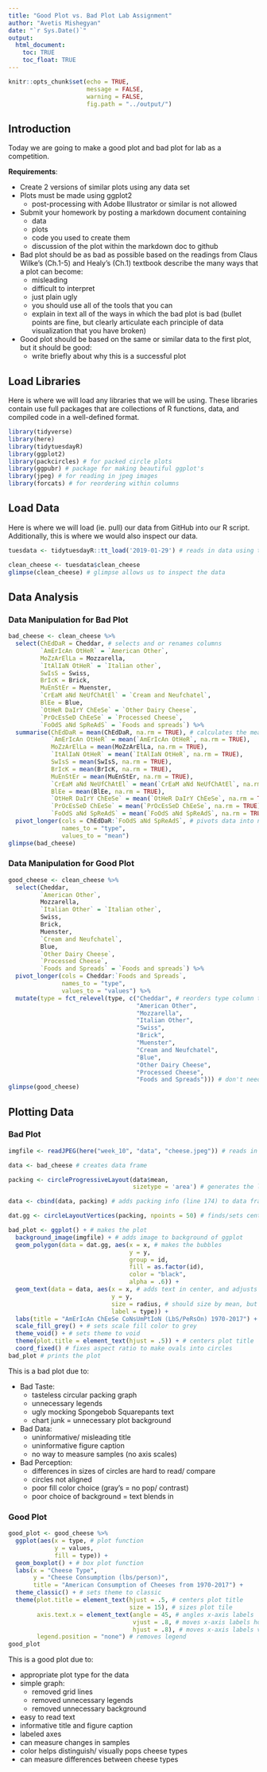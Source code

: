 ```yaml
---
title: "Good Plot vs. Bad Plot Lab Assignment"
author: "Avetis Mishegyan"
date: "`r Sys.Date()`"
output:
  html_document:
    toc: TRUE
    toc_float: TRUE
---
```


```r
knitr::opts_chunk$set(echo = TRUE,
                      message = FALSE,
                      warning = FALSE,
                      fig.path = "../output/")
```

## Introduction

Today we are going to make a good plot and bad plot for lab as a competition.  

**Requirements**:

* Create 2 versions of similar plots using any data set
* Plots must be made using ggplot2
  * post-processing with Adobe Illustrator or similar is not allowed
* Submit your homework by posting a markdown document containing
  * data
  * plots
  * code you used to create them
  * discussion of the plot within the markdown doc to github
* Bad plot should be as bad as possible based on the readings from Claus Wilke’s (Ch.1-5) and Healy's (Ch.1)
textbook describe the many ways that a plot can become:
  * misleading
  * difficult to interpret
  * just plain ugly
  * you should use all of the tools that you can
  * explain in text all of the ways in which the bad plot is bad (bullet points are fine, but clearly articulate each principle of data visualization that you have broken)
* Good plot should be based on the same or similar data to the first plot, but it should be good:
  * write briefly about why this is a successful plot

## Load Libraries

Here is where we will load any libraries that we will be using. These libraries contain use full packages that are collections of R functions, data, and compiled code in a well-defined format.

```r
library(tidyverse)
library(here)
library(tidytuesdayR)
library(ggplot2)
library(packcircles) # for packed circle plots
library(ggpubr) # package for making beautiful ggplot's
library(jpeg) # for reading in jpeg images
library(forcats) # for reordering within columns
```

## Load Data

Here is where we will load (ie. pull) our data from GitHub into our R script. Additionally, this is where we would also inspect our data.

```r
tuesdata <- tidytuesdayR::tt_load('2019-01-29') # reads in data using the tidytuesdayR package

clean_cheese <- tuesdata$clean_cheese
glimpse(clean_cheese) # glimpse allows us to inspect the data
```

## Data Analysis

### Data Manipulation for Bad Plot

```r
bad_cheese <- clean_cheese %>%
  select(ChEdDaR = Cheddar, # selects and or renames columns
         `AmErIcAn OtHeR` = `American Other`,
         MoZzArElLa = Mozzarella,
         `ItAlIaN OtHeR` = `Italian other`,
         SwIsS = Swiss,
         BrIcK = Brick,
         MuEnStEr = Muenster,
         `CrEaM aNd NeUfChAtEl` = `Cream and Neufchatel`,
         BlEe = Blue,
         `OtHeR DaIrY ChEeSe` = `Other Dairy Cheese`,
         `PrOcEsSeD ChEeSe` = `Processed Cheese`,
         `FoOdS aNd SpReAdS` = `Foods and spreads`) %>%
  summarise(ChEdDaR = mean(ChEdDaR, na.rm = TRUE), # calculates the mean and excludes any NA's
            `AmErIcAn OtHeR` = mean(`AmErIcAn OtHeR`, na.rm = TRUE),
            MoZzArElLa = mean(MoZzArElLa, na.rm = TRUE),
            `ItAlIaN OtHeR` = mean(`ItAlIaN OtHeR`, na.rm = TRUE),
            SwIsS = mean(SwIsS, na.rm = TRUE),
            BrIcK = mean(BrIcK, na.rm = TRUE),
            MuEnStEr = mean(MuEnStEr, na.rm = TRUE),
            `CrEaM aNd NeUfChAtEl` = mean(`CrEaM aNd NeUfChAtEl`, na.rm = TRUE),
            BlEe = mean(BlEe, na.rm = TRUE),
            `OtHeR DaIrY ChEeSe` = mean(`OtHeR DaIrY ChEeSe`, na.rm = TRUE),
            `PrOcEsSeD ChEeSe` = mean(`PrOcEsSeD ChEeSe`, na.rm = TRUE),
            `FoOdS aNd SpReAdS` = mean(`FoOdS aNd SpReAdS`, na.rm = TRUE),) %>%
  pivot_longer(cols = ChEdDaR:`FoOdS aNd SpReAdS`, # pivots data into new columns as long format data
               names_to = "type",
               values_to = "mean")
glimpse(bad_cheese)
```

### Data Manipulation for Good Plot

```r
good_cheese <- clean_cheese %>%
  select(Cheddar,
         `American Other`,
         Mozzarella,
         `Italian Other` = `Italian other`,
         Swiss,
         Brick,
         Muenster,
         `Cream and Neufchatel`,
         Blue,
         `Other Dairy Cheese`,
         `Processed Cheese`,
         `Foods and Spreads` = `Foods and spreads`) %>%
  pivot_longer(cols = Cheddar:`Foods and Spreads`,
               names_to = "type",
               values_to = "values") %>%
  mutate(type = fct_relevel(type, c("Cheddar", # reorders type column the way listed below
                                    "American Other",
                                    "Mozzarella",
                                    "Italian Other",
                                    "Swiss",
                                    "Brick",
                                    "Muenster",
                                    "Cream and Neufchatel",
                                    "Blue",
                                    "Other Dairy Cheese",
                                    "Processed Cheese",
                                    "Foods and Spreads"))) # don't need '' once columns are pivoted into a single column, can check names by typing unique(good_cheese$type)
glimpse(good_cheese)
```

## Plotting Data

### Bad Plot

```r
imgfile <- readJPEG(here("week_10", "data", "cheese.jpeg")) # reads in photo

data <- bad_cheese # creates data frame

packing <- circleProgressiveLayout(data$mean,
                                   sizetype = 'area') # generates the layout, and gives its center (x and y) and radius (proportional of the value)

data <- cbind(data, packing) # adds packing info (line 174) to data frame (line 173)

dat.gg <- circleLayoutVertices(packing, npoints = 50) # finds/sets center and radius to coordinates of a circle

bad_plot <- ggplot() + # makes the plot
  background_image(imgfile) + # adds image to background of ggplot
  geom_polygon(data = dat.gg, aes(x = x, # makes the bubbles
                                  y = y,
                                  group = id,
                                  fill = as.factor(id),
                                  color = "black",
                                  alpha = .6)) +
  geom_text(data = data, aes(x = x, # adds text in center, and adjusts its size
                             y = y,
                             size = radius, # should size by mean, but looks worse with radius
                             label = type)) +
  labs(title = "AmErIcAn ChEeSe CoNsUmPtIoN (LbS/PeRsOn) 1970-2017") +
  scale_fill_grey() + # sets scale fill color to grey
  theme_void() + # sets theme to void
  theme(plot.title = element_text(hjust = .5)) + # centers plot title
  coord_fixed() # fixes aspect ratio to make ovals into circles
bad_plot # prints the plot
```

This is a bad plot due to:

* Bad Taste:
  * tasteless circular packing graph
  * unnecessary legends
  * ugly mocking Spongebob Squarepants text
  * chart junk = unnecessary plot background
* Bad Data:
  * uninformative/ misleading title
  * uninformative figure caption
  * no way to measure samples (no axis scales)
* Bad Perception:
  * differences in sizes of circles are hard to read/ compare
  * circles not aligned
  * poor fill color choice (gray's = no pop/ contrast)
  * poor choice of background = text blends in

### Good Plot

```r
good_plot <- good_cheese %>%
  ggplot(aes(x = type, # plot function
             y = values,
             fill = type)) +
  geom_boxplot() + # box plot function
  labs(x = "Cheese Type",
       y = "Cheese Consumption (lbs/person)",
       title = "American Consumption of Cheeses from 1970-2017") +
  theme_classic() + # sets theme to classic
  theme(plot.title = element_text(hjust = .5, # centers plot title
                                  size = 15), # sizes plot tile
        axis.text.x = element_text(angle = 45, # angles x-axis labels
                                   vjust = .8, # moves x-axis labels horizontally
                                   hjust = .8), # moves x-axis labels vertically
        legend.position = "none") # removes legend
good_plot
```

This is a good plot due to:

* appropriate plot type for the data
* simple graph:
  * removed grid lines
  * removed unnecessary legends
  * removed unnecessary background
* easy to read text
* informative title and figure caption
* labeled axes
* can measure changes in samples
* color helps distinguish/ visually pops cheese types
* can measure differences between cheese types